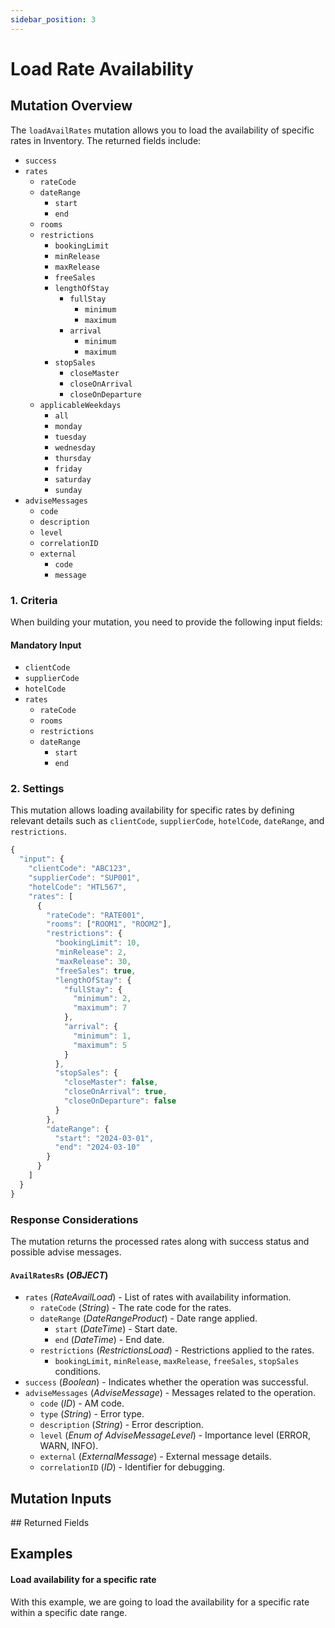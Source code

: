```yaml
---
sidebar_position: 3
---
```




# Load Rate Availability

## Mutation Overview

The `loadAvailRates` mutation allows you to load the availability of specific rates in Inventory. The returned fields include:

* `success`
* `rates`
    * `rateCode`
    * `dateRange`
        * `start`
        * `end`
    * `rooms`
    * `restrictions`
        * `bookingLimit`
        * `minRelease`
        * `maxRelease`
        * `freeSales`
        * `lengthOfStay`
            * `fullStay`
                * `minimum`
                * `maximum`
            * `arrival`
                * `minimum`
                * `maximum`
        * `stopSales`
            * `closeMaster`
            * `closeOnArrival`
            * `closeOnDeparture`
    * `applicableWeekdays`
        * `all`
        * `monday`
        * `tuesday`
        * `wednesday`
        * `thursday`
        * `friday`
        * `saturday`
        * `sunday`
* `adviseMessages`
    * `code`
    * `description`
    * `level`
    * `correlationID`
    * `external`
        * `code`
        * `message`

### 1. Criteria

When building your mutation, you need to provide the following input fields:

#### Mandatory Input
* `clientCode`
* `supplierCode`
* `hotelCode`
* `rates`
    * `rateCode`
    * `rooms` 
    * `restrictions`
    * `dateRange`
        * `start`
        * `end`

### 2. Settings

This mutation allows loading availability for specific rates by defining relevant details such as `clientCode`, `supplierCode`, `hotelCode`, `dateRange`, and `restrictions`.

```js
{
  "input": {
    "clientCode": "ABC123",
    "supplierCode": "SUP001",
    "hotelCode": "HTL567",
    "rates": [
      {
        "rateCode": "RATE001",
        "rooms": ["ROOM1", "ROOM2"],
        "restrictions": {
          "bookingLimit": 10,
          "minRelease": 2,
          "maxRelease": 30,
          "freeSales": true,
          "lengthOfStay": {
            "fullStay": {
              "minimum": 2,
              "maximum": 7
            },
            "arrival": {
              "minimum": 1,
              "maximum": 5
            }
          },
          "stopSales": {
            "closeMaster": false,
            "closeOnArrival": true,
            "closeOnDeparture": false
          }
        },
        "dateRange": {
          "start": "2024-03-01",
          "end": "2024-03-10"
        }
      }
    ]
  }
}
```

### Response Considerations

The mutation returns the processed rates along with success status and possible advise messages.

#### `AvailRatesRs` (*OBJECT*)
* `rates` (*RateAvailLoad*) - List of rates with availability information.
    * `rateCode` (*String*) - The rate code for the rates.
    * `dateRange` (*DateRangeProduct*) - Date range applied.
        * `start` (*DateTime*) - Start date.
        * `end` (*DateTime*) - End date.
    * `restrictions` (*RestrictionsLoad*) - Restrictions applied to the rates.
        * `bookingLimit`, `minRelease`, `maxRelease`, `freeSales`, `stopSales` conditions.
* `success` (*Boolean*) - Indicates whether the operation was successful.
* `adviseMessages` (*AdviseMessage*) - Messages related to the operation.
    * `code` (*ID*) - AM code.
    * `type` (*String*) - Error type.
    * `description` (*String*) - Error description.
    * `level` (*Enum of AdviseMessageLevel*) - Importance level (ERROR, WARN, INFO).
    * `external` (*ExternalMessage*) - External message details.
    * `correlationID` (*ID*) - Identifier for debugging.
    
## Mutation Inputs

<InventoryAvailRatesLoadInput />
## Returned Fields

<AvailRatesRs />


## Examples

#### Load availability for a specific rate

With this example, we are going to load the availability for a specific rate within a specific date range.

<GraphqlSample query={availRatesLoadMutation} variables={availRatesLoadVariables} />
